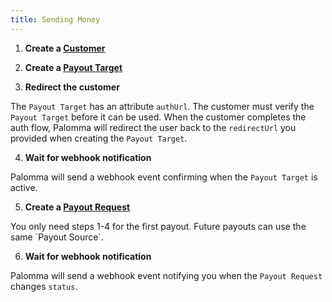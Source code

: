 ```yaml
---
title: Sending Money
---
```


1. **Create a [Customer](/api-documentation/customers/create)**

2. **Create a [Payout Target](/api-documentation/payoutTargets/create)**

3. **Redirect the customer**

The `Payout Target` has an attribute `authUrl`. The customer must verify the `Payout Target` before it can be used. When the customer completes the auth flow, Palomma will redirect the user back to the `redirectUrl` you provided when creating the `Payout Target`.

4. **Wait for webhook notification**

Palomma will send a webhook event confirming when the `Payout Target` is active.

5. **Create a [Payout Request](/api-documentation/payoutRequests/create)**

<Tip>
  You only need steps 1-4 for the first payout. Future payouts can use the same
  `Payout Source`.
</Tip>

6. **Wait for webhook notification**

Palomma will send a webhook event notifying you when the `Payout Request` changes `status`.
